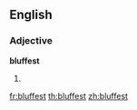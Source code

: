 ==English==

===Adjective===
'''bluffest'''

# {{superlative of|bluff}}

[[fr:bluffest]]
[[th:bluffest]]
[[zh:bluffest]]